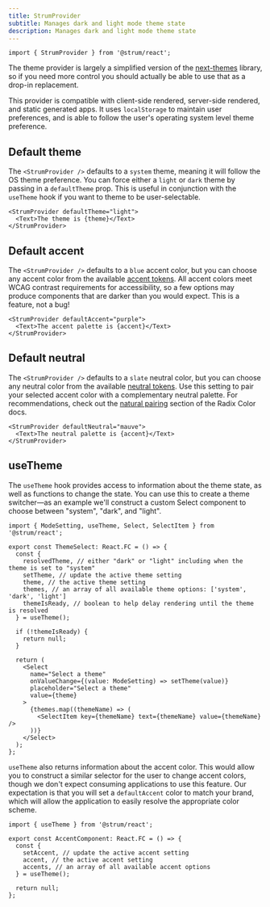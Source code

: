 ```yaml
---
title: StrumProvider
subtitle: Manages dark and light mode theme state
description: Manages dark and light mode theme state
---
```


```tsx
import { StrumProvider } from '@strum/react';
```

The theme provider is largely a simplified version of the [next-themes](https://github.com/pacocoursey/next-themes) library, so if you need more control you should actually be able to use that as a drop-in replacement.

This provider is compatible with client-side rendered, server-side rendered, and static generated apps. It uses `localStorage` to maintain user preferences, and is able to follow the user's operating system level theme preference.

## Default theme

The `<StrumProvider />` defaults to a `system` theme, meaning it will follow the OS theme preference. You can force either a `light` or `dark` theme by passing in a `defaultTheme` prop. This is useful in conjunction with the `useTheme` hook if you want to theme to be user-selectable.

```tsx
<StrumProvider defaultTheme="light">
  <Text>The theme is {theme}</Text>
</StrumProvider>
```

## Default accent

The `<StrumProvider />` defaults to a `blue` accent color, but you can choose any accent color from the available [accent tokens](/overview/design-concepts#design-tokens). All accent colors meet WCAG contrast requirements for accessibility, so a few options may produce components that are darker than you would expect. This is a feature, not a bug!

```tsx
<StrumProvider defaultAccent="purple">
  <Text>The accent palette is {accent}</Text>
</StrumProvider>
```

## Default neutral

The `<StrumProvider />` defaults to a `slate` neutral color, but you can choose any neutral color from the available [neutral tokens](/overview/design-concepts#design-tokens). Use this setting to pair your selected accent color with a complementary neutral palette. For recommendations, check out the [natural pairing](https://www.radix-ui.com/docs/colors/palette-composition/composing-a-palette#natural-pairing) section of the Radix Color docs.

```tsx
<StrumProvider defaultNeutral="mauve">
  <Text>The neutral palette is {accent}</Text>
</StrumProvider>
```

## useTheme

The `useTheme` hook provides access to information about the theme state, as well as functions to change the state. You can use this to create a theme switcher—as an example we'll construct a custom <Link href="/components/Select">Select</Link> component to choose between "system", "dark", and "light".

```tsx
import { ModeSetting, useTheme, Select, SelectItem } from '@strum/react';

export const ThemeSelect: React.FC = () => {
  const {
    resolvedTheme, // either "dark" or "light" including when the theme is set to "system"
    setTheme, // update the active theme setting
    theme, // the active theme setting
    themes, // an array of all available theme options: ['system', 'dark', 'light']
    themeIsReady, // boolean to help delay rendering until the theme is resolved
  } = useTheme();

  if (!themeIsReady) {
    return null;
  }

  return (
    <Select
      name="Select a theme"
      onValueChange={(value: ModeSetting) => setTheme(value)}
      placeholder="Select a theme"
      value={theme}
    >
      {themes.map((themeName) => (
        <SelectItem key={themeName} text={themeName} value={themeName} />
      ))}
    </Select>
  );
};
```

`useTheme` also returns information about the accent color. This would allow you to construct a similar selector for the user to change accent colors, though we don't expect consuming applications to use this feature. Our expectation is that you will set a `defaultAccent` color to match your brand, which will allow the application to easily resolve the appropriate color scheme.

```tsx
import { useTheme } from '@strum/react';

export const AccentComponent: React.FC = () => {
  const {
    setAccent, // update the active accent setting
    accent, // the active accent setting
    accents, // an array of all available accent options
  } = useTheme();

  return null;
};
```

